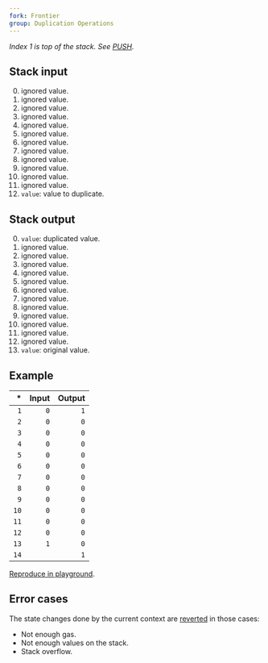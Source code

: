 ```yaml
---
fork: Frontier
group: Duplication Operations
---
```


*Index 1 is top of the stack. See [PUSH](/#60).*

## Stack input

0. ignored value.
1. ignored value.
2. ignored value.
3. ignored value.
4. ignored value.
5. ignored value.
6. ignored value.
7. ignored value.
8. ignored value.
9. ignored value.
10. ignored value.
11. ignored value.
12. `value`: value to duplicate.

## Stack output

0. `value`: duplicated value.
1. ignored value.
2. ignored value.
3. ignored value.
4. ignored value.
5. ignored value.
6. ignored value.
7. ignored value.
8. ignored value.
9. ignored value.
10. ignored value.
11. ignored value.
12. ignored value.
13. `value`: original value.

## Example

| * | Input | Output |
|--:|------:|-------:|
| `1` | `0` | `1` |
| `2` | `0` | `0` |
| `3` | `0` | `0` |
| `4` | `0` | `0` |
| `5` | `0` | `0` |
| `6` | `0` | `0` |
| `7` | `0` | `0` |
| `8` | `0` | `0` |
| `9` | `0` | `0` |
| `10` | `0` | `0` |
| `11` | `0` | `0` |
| `12` | `0` | `0` |
| `13` | `1` | `0` |
| `14` | | `1` |

[Reproduce in playground](/?unit=Wei&codeType=Mnemonic&code='xSet%20state~1zzzzzzyyxDuplicateyDUP13'~yPUSH1%20z~0~0y%5Cnx%2F%2F%20%01xyz~_).

## Error cases

The state changes done by the current context are [reverted](#FD) in those cases:
- Not enough gas.
- Not enough values on the stack.
- Stack overflow.
